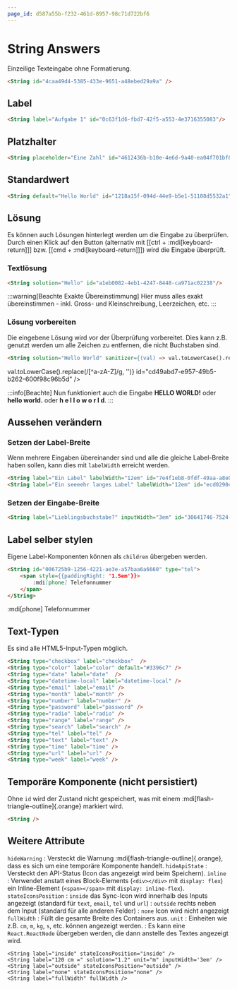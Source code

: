 ```yaml
---
page_id: d587a55b-f232-461d-8957-98c71d722bf6
---
```



# String Answers

Einzeilige Texteingabe ohne Formatierung.

```md
<String id="4caa49d4-5385-433e-9651-a48ebed29a9a" />
```

<BrowserWindow>
    <String id="4caa49d4-5385-433e-9651-a48ebed29a9a" />
    <PermissionsPanel documentRootId="4caa49d4-5385-433e-9651-a48ebed29a9a" />
</BrowserWindow>

## Label

```md
<String label="Aufgabe 1" id="0c63f1d6-fbd7-42f5-a553-4e3716355083"/>
```

<BrowserWindow>
    <String label="Aufgabe 1" id="0c63f1d6-fbd7-42f5-a553-4e3716355083"/>
</BrowserWindow>


## Platzhalter
```md
<String placeholder="Eine Zahl" id="4612436b-b10e-4e6d-9a40-ea04f701bf87" />
```

<BrowserWindow>
    <String placeholder="Eine Zahl" id="4612436b-b10e-4e6d-9a40-ea04f701bf87" />
</BrowserWindow>

## Standardwert
```md
<String default="Hello World" id="1218a15f-094d-44e9-b5e1-51108d5532a1"/>
```

<BrowserWindow>
    <String default="Hello World" id="1218a15f-094d-44e9-b5e1-51108d5532a1"/>
</BrowserWindow>

## Lösung
Es können auch Lösungen hinterlegt werden um die Eingabe zu überprüfen. Durch einen Klick auf den Button (alternativ mit [[ctrl + :mdi[keyboard-return]]] bzw. [[cmd + :mdi[keyboard-return]]]) wird die Eingabe überprüft.

<String solution="Lösung" placeholder="Die Lösung ist 'Lösung'" id="6970d5f8-0015-40a8-97d4-e576dd1b4b3c"/>

### Textlösung
```md
<String solution="Hello" id="a1eb0082-4eb1-4247-8448-ca971ac02238"/>
```

<BrowserWindow>
    <String solution="Hello" id="a1eb0082-4eb1-4247-8448-ca971ac02238"/>
</BrowserWindow>

:::warning[Beachte Exakte Übereinstimmung]
Hier muss alles exakt übereinstimmen - inkl. Gross- und Kleinschreibung, Leerzeichen, etc.
:::

### Lösung vorbereiten
Die eingebene Lösung wird vor der Überprüfung vorbereitet. Dies kann z.B. genutzt werden um alle Zeichen zu entfernen, die nicht Buchstaben sind.
```md
<String solution="Hello World" sanitizer={(val) => val.toLowerCase().replace(/[^a-zA-Z]/g, '')} id="cd49abd7-e957-49b5-b262-600f98c96b5d" />
```

<BrowserWindow>
    <String solution="Hello World" sanitizer={(val) => val.toLowerCase().replace(/[^a-zA-Z]/g, '')} id="cd49abd7-e957-49b5-b262-600f98c96b5d" />
</BrowserWindow>

:::info[Beachte]
Nun funktioniert auch die Eingabe __HELLO WORLD!__ oder __hello world.__ oder __h e l l o w o r l d__.
:::

## Aussehen verändern

### Setzen der Label-Breite
Wenn mehrere Eingaben übereinander sind und alle die gleiche Label-Breite haben sollen, kann dies mit `labelWidth` erreicht werden.

```md
<String label="Ein Label" labelWidth="12em" id="7e4f1eb8-0fdf-49aa-a8e0-fcb78b454826" />
<String label="Ein seeeehr langes Label" labelWidth="12em" id="ecd0290c-dc12-442c-8a16-3c1e052e92b7" />
```

<BrowserWindow>
    <String label="Ein Label" labelWidth="12em" id="7e4f1eb8-0fdf-49aa-a8e0-fcb78b454826" />
    <String label="Ein seeeehr langes Label" labelWidth="12em" id="ecd0290c-dc12-442c-8a16-3c1e052e92b7" />
</BrowserWindow>

### Setzen der Eingabe-Breite
```md
<String label="Lieblingsbuchstabe?" inputWidth="3em" id="30641746-7524-4a1b-b09f-ab19cc993a22" />
```

<BrowserWindow>
    <String label="Lieblingsbuchstabe?" inputWidth="3em" id="30641746-7524-4a1b-b09f-ab19cc993a22" />
</BrowserWindow>

## Label selber stylen
Eigene Label-Komponenten können als `children` übergeben werden.

```md
<String id="006725b9-1256-4221-ae3e-a57baa6a6660" type="tel">
    <span style={{paddingRight: '1.5em'}}>
        :mdi[phone] Telefonnummer
    </span>
</String>
```

<BrowserWindow>
    <String id="006725b9-1256-4221-ae3e-a57baa6a6660" type="tel">
        <span style={{paddingRight: '1.5em'}}>
            :mdi[phone] Telefonnummer
        </span>
    </String>
</BrowserWindow>

## Text-Typen
Es sind alle HTML5-Input-Typen möglich.

```md
<String type="checkbox" label="checkbox"  />
<String type="color" label="color" default="#3396c7" />
<String type="date" label="date"  />
<String type="datetime-local" label="datetime-local" />
<String type="email" label="email" />
<String type="month" label="month" />
<String type="number" label="number" />
<String type="password" label="password" />
<String type="radio" label="radio" />
<String type="range" label="range" />
<String type="search" label="search" />
<String type="tel" label="tel" />
<String type="text" label="text" />
<String type="time" label="time" />
<String type="url" label="url" />
<String type="week" label="week" />
```

<BrowserWindow>
    <String type="checkbox" label="checkbox"  hideWarning hideApiState />
    <String type="color" label="color" default="#3396c7" hideWarning hideApiState />
    <String type="date" label="date"  hideWarning hideApiState />
    <String type="datetime-local" label="datetime-local" hideWarning hideApiState />
    <String type="email" label="email" hideWarning hideApiState />
    <String type="month" label="month" hideWarning hideApiState />
    <String type="number" label="number" hideWarning hideApiState />
    <String type="password" label="password" hideWarning hideApiState />
    <String type="radio" label="radio" hideWarning hideApiState />
    <String type="range" label="range" hideWarning hideApiState />
    <String type="search" label="search" hideWarning hideApiState />
    <String type="tel" label="tel" hideWarning hideApiState />
    <String type="text" label="text" hideWarning hideApiState />
    <String type="time" label="time" hideWarning hideApiState />
    <String type="url" label="url" hideWarning hideApiState />
    <String type="week" label="week" hideWarning hideApiState />
</BrowserWindow>


## Temporäre Komponente (nicht persistiert)

Ohne `id` wird der Zustand nicht gespeichert, was mit einem :mdi[flash-triangle-outline]{.orange} markiert wird.

```md
<String />
```
<BrowserWindow>
    <String />
</BrowserWindow>


## Weitere Attribute

`hideWarning`
:  Versteckt die Warnung :mdi[flash-triangle-outline]{.orange}, dass es sich um eine temporäre Komponente handelt.
`hideApiState`
: Versteckt den API-Status (Icon das angezeigt wird beim Speichern).
`inline`
: Verwendet anstatt eines Block-Elements (`<div></div>` mit `display: flex`) ein Inline-Element (`<span></span>` mit `display: inline-flex`).
`stateIconsPosition`
: `inside` das Sync-Icon wird innerhalb des Inputs angezeigt (standard für `text`, `email`, `tel` und `url`)
: `outside` rechts neben dem Input (standard für alle anderen Felder)
: `none` Icon wird nicht angezeigt
`fullWidth`
: Füllt die gesamte Breite des Containers aus.
`unit`
: Einheiten wie z.B. `cm`, `m`, `kg`, `s`, etc. können angezeigt werden.
: Es kann eine `React.ReactNode` übergeben werden, die dann anstelle des Textes angezeigt wird.

```mdx
<String label="inside" stateIconsPosition="inside" />
<String label="120 cm =" solution="1.2" unit="m" inputWidth='3em' />
<String label="outside" stateIconsPosition="outside" />
<String label="none" stateIconsPosition="none" />
<String label="fullWidth" fullWidth />
```

<BrowserWindow>
    <String label="inside" stateIconsPosition="inside" />
    <String label="120 cm =" solution="1.2" unit="m" inputWidth='3em' stateIconsPosition="outside" />
    <String label="outside" stateIconsPosition="outside" />
    <String label="none" stateIconsPosition="none" />
    <String label="fullWidth" fullWidth />
</BrowserWindow>